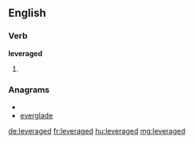 ==English==

===Verb===
'''leveraged'''

# {{past of|[[leverage]]}}

===Anagrams===
* {{alphagram|adeeeglrv}}
* [[everglade#English|everglade]]

[[de:leveraged]]
[[fr:leveraged]]
[[hu:leveraged]]
[[mg:leveraged]]